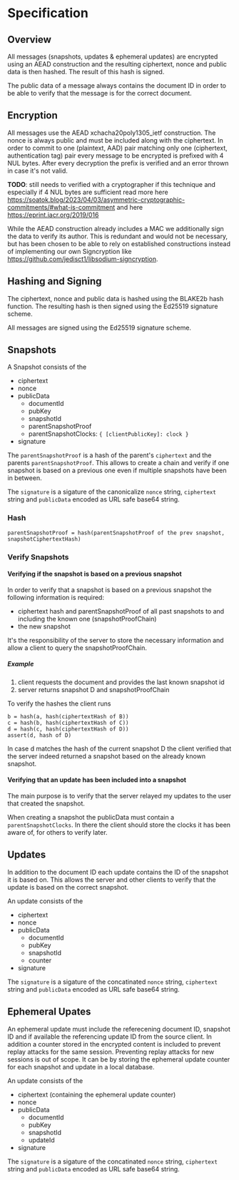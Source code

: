 # Specification

## Overview

All messages (snapshots, updates & ephemeral updates) are encrypted using an AEAD construction and the resulting ciphertext, nonce and public data is then hashed. The result of this hash is signed.

The public data of a message always contains the document ID in order to be able to verify that the message is for the correct document.

## Encryption

All messages use the AEAD xchacha20poly1305_ietf construction. The nonce is always public and must be included along with the ciphertext.
In order to commit to one (plaintext, AAD) pair matching only one (ciphertext, authentication tag) pair every message to be encrypted is prefixed with 4 NUL bytes. After every decryption the prefix is verified and an error thrown in case it's not valid.

**TODO**: still needs to verified with a cryptographer if this technique and especially if 4 NUL bytes are sufficient
read more here https://soatok.blog/2023/04/03/asymmetric-cryptographic-commitments/#what-is-commitment and
here https://eprint.iacr.org/2019/016

While the AEAD construction already includes a MAC we additionally sign the data to verify its author. This is redundant and would not be necessary, but has been chosen to be able to rely on established constructions instead of implementing our own Signcryption like https://github.com/jedisct1/libsodium-signcryption.

## Hashing and Signing

The ciphertext, nonce and public data is hashed using the BLAKE2b hash function. The resulting hash is then signed using the Ed25519 signature scheme.

All messages are signed using the Ed25519 signature scheme.

## Snapshots

A Snapshot consists of the

- ciphertext
- nonce
- publicData
  - documentId
  - pubKey
  - snapshotId
  - parentSnapshotProof
  - parentSnapshotClocks: `{ [clientPublicKey]: clock }`
- signature

The `parentSnapshotProof` is a hash of the parent's `ciphertext` and the parents `parentSnapshotProof`. This allows to create a chain
and verify if one snapshot is based on a previous one even if multiple snapshots have been in between.

The `signature` is a sigature of the canonicalize `nonce` string, `ciphertext` string and `publicData` encoded as URL safe base64 string.

### Hash

```
parentSnapshotProof = hash(parentSnapshotProof of the prev snapshot, snapshotCiphertextHash)
```

### Verify Snapshots

#### Verifying if the snapshot is based on a previous snapshot

In order to verify that a snapshot is based on a previous snapshot the following information is required:

- ciphertext hash and parentSnapshotProof of all past snapshots to and including the known one (snapshotProofChain)
- the new snapshot

It's the responsibility of the server to store the necessary information and allow a client to query the snapshotProofChain.

##### Example

1. client requests the document and provides the last known snapshot id
2. server returns snapshot D and snapshotProofChain

To verify the hashes the client runs

```
b = hash(a, hash(ciphertextHash of B))
c = hash(b, hash(ciphertextHash of C))
d = hash(c, hash(ciphertextHash of D))
assert(d, hash of D)
```

In case d matches the hash of the current snapshot D the client verified that the server indeed returned a snapshot based on the already known snapshot.

#### Verifying that an update has been included into a snapshot

The main purpose is to verify that the server relayed my updates to the user that created the snapshot.

When creating a snapshot the publicData must contain a `parentSnapshotClocks`. In there the client should store the clocks it has been aware of, for others to verify later.

## Updates

In addition to the document ID each update contains the ID of the snapshot it is based on. This allows the server and other clients to verify that the update is based on the correct snapshot.

An update consists of the

- ciphertext
- nonce
- publicData
  - documentId
  - pubKey
  - snapshotId
  - counter
- signature

The `signature` is a sigature of the concatinated `nonce` string, `ciphertext` string and `publicData` encoded as URL safe base64 string.

## Ephemeral Upates

An ephemeral update must include the referecening document ID, snapshot ID and if available the referencing update ID from the source client. In addition a counter stored in the encrypted content is included to prevent replay attacks for the same session. Preventing replay attacks for new sessions is out of scope. It can be by storing the ephemeral update counter for each snapshot and update in a local database.

An update consists of the

- ciphertext (containing the ephemeral update counter)
- nonce
- publicData
  - documentId
  - pubKey
  - snapshotId
  - updateId
- signature

The `signature` is a sigature of the concatinated `nonce` string, `ciphertext` string and `publicData` encoded as URL safe base64 string.
